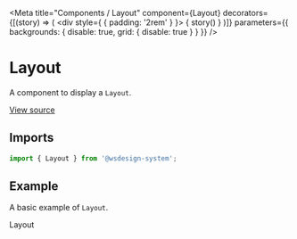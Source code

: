 
<Meta
  title="Components / Layout"
  component={Layout}
  decorators={[(story) => (
    <div style={ { padding: '2rem' } }>
      { story() }
    </div>
  )]}
  parameters={{ backgrounds: { disable: true, grid: { disable: true } } }}
/>

# Layout

A component to display a `Layout`.

[View source](https://github.com/actarian/wsdesign-system/tree/main/@components/card)

## Imports

```js
import { Layout } from '@wsdesign-system';
```

<!--
## Props

<ArgsTable of={LayoutProps} />
-->

## Example

A basic example of `Layout`.

<Canvas>
  <Story name="Layout">
    <Layout>Layout</Layout>
  </Story>
</Canvas>
